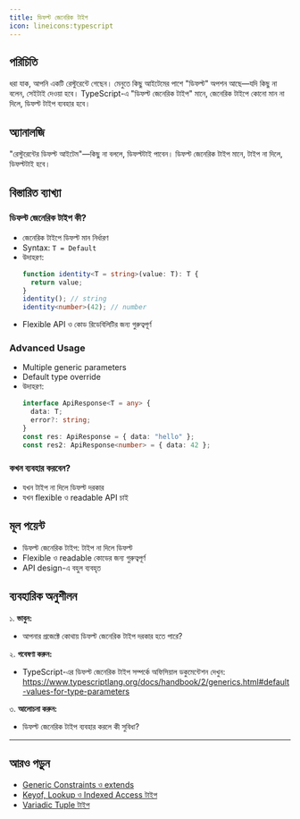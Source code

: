 ```yaml
---
title: ডিফল্ট জেনেরিক টাইপ
icon: lineicons:typescript
---
```


## পরিচিতি

ধরা যাক, আপনি একটি রেস্টুরেন্টে গেছেন। মেনুতে কিছু আইটেমের পাশে "ডিফল্ট" অপশন আছে—যদি কিছু না বলেন, সেইটাই দেওয়া হবে। TypeScript-এ "ডিফল্ট জেনেরিক টাইপ" মানে, জেনেরিক টাইপে কোনো মান না দিলে, ডিফল্ট টাইপ ব্যবহার হবে।

## অ্যানালজি

"রেস্টুরেন্টের ডিফল্ট আইটেম"—কিছু না বললে, ডিফল্টটাই পাবেন। ডিফল্ট জেনেরিক টাইপ মানে, টাইপ না দিলে, ডিফল্টটাই হবে।

## বিস্তারিত ব্যাখ্যা

### ডিফল্ট জেনেরিক টাইপ কী?
- জেনেরিক টাইপে ডিফল্ট মান নির্ধারণ
- Syntax: `T = Default`
- উদাহরণ:
  ```typescript
  function identity<T = string>(value: T): T {
    return value;
  }
  identity(); // string
  identity<number>(42); // number
  ```
- Flexible API ও কোড রিডেবিলিটির জন্য গুরুত্বপূর্ণ

### Advanced Usage
- Multiple generic parameters
- Default type override
- উদাহরণ:
  ```typescript
  interface ApiResponse<T = any> {
    data: T;
    error?: string;
  }
  const res: ApiResponse = { data: "hello" };
  const res2: ApiResponse<number> = { data: 42 };
  ```

### কখন ব্যবহার করবেন?
- যখন টাইপ না দিলে ডিফল্ট দরকার
- যখন flexible ও readable API চাই

## মূল পয়েন্ট

- ডিফল্ট জেনেরিক টাইপ: টাইপ না দিলে ডিফল্ট
- Flexible ও readable কোডের জন্য গুরুত্বপূর্ণ
- API design-এ বহুল ব্যবহৃত

## ব্যবহারিক অনুশীলন

১. **ভাবুন:**
   - আপনার প্রজেক্টে কোথায় ডিফল্ট জেনেরিক টাইপ দরকার হতে পারে?

২. **গবেষণা করুন:**
   - TypeScript-এর ডিফল্ট জেনেরিক টাইপ সম্পর্কে অফিসিয়াল ডকুমেন্টেশন দেখুন: https://www.typescriptlang.org/docs/handbook/2/generics.html#default-values-for-type-parameters

৩. **আলোচনা করুন:**
   - ডিফল্ট জেনেরিক টাইপ ব্যবহার করলে কী সুবিধা?

---

## আরও পড়ুন
- [Generic Constraints ও extends](/typescript/generic-constraints)
- [Keyof, Lookup ও Indexed Access টাইপ](/typescript/keyof-lookup)
- [Variadic Tuple টাইপ](/typescript/variadic-tuple)

